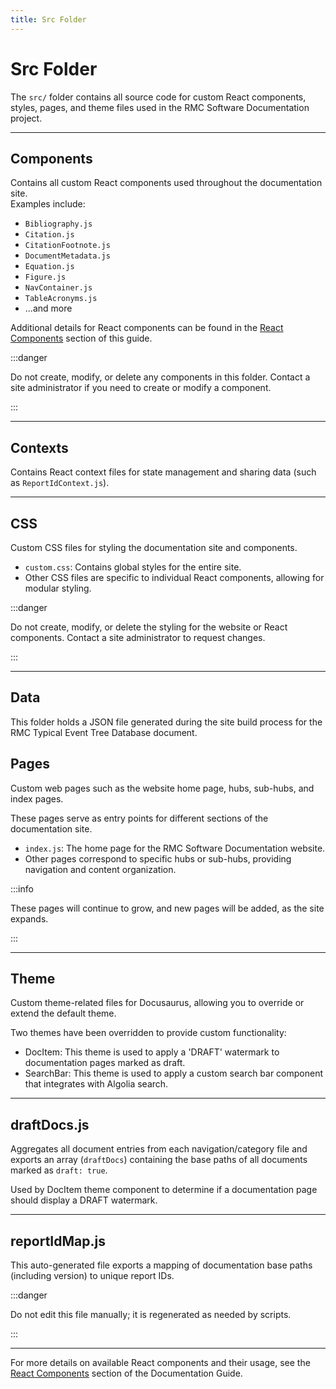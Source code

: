 ```yaml
---
title: Src Folder
---
```


# Src Folder

The `src/` folder contains all source code for custom React components, styles, pages, and theme files used in the RMC Software Documentation project.

---

## Components

Contains all custom React components used throughout the documentation site.  
Examples include:

- `Bibliography.js`
- `Citation.js`
- `CitationFootnote.js`
- `DocumentMetadata.js`
- `Equation.js`
- `Figure.js`
- `NavContainer.js`
- `TableAcronyms.js`
- ...and more

Additional details for React components can be found in the [React Components](./11-react-components.mdx) section of this guide.

:::danger

Do not create, modify, or delete any components in this folder. Contact a site administrator if you need to create or modify a component.

:::

---

## Contexts

Contains React context files for state management and sharing data (such as `ReportIdContext.js`).

---

## CSS

Custom CSS files for styling the documentation site and components.

- `custom.css`: Contains global styles for the entire site.
- Other CSS files are specific to individual React components, allowing for modular styling.

:::danger

Do not create, modify, or delete the styling for the website or React components. Contact a site administrator to request changes.

:::

---

## Data

This folder holds a JSON file generated during the site build process for the RMC Typical Event Tree Database document.

## Pages

Custom web pages such as the website home page, hubs, sub-hubs, and index pages.

These pages serve as entry points for different sections of the documentation site.

- `index.js`: The home page for the RMC Software Documentation website.
- Other pages correspond to specific hubs or sub-hubs, providing navigation and content organization.

:::info

These pages will continue to grow, and new pages will be added, as the site expands.

:::

---

## Theme

Custom theme-related files for Docusaurus, allowing you to override or extend the default theme.

Two themes have been overridden to provide custom functionality:

- DocItem: This theme is used to apply a 'DRAFT' watermark to documentation pages marked as draft.
- SearchBar: This theme is used to apply a custom search bar component that integrates with Algolia search.

---

## draftDocs.js

Aggregates all document entries from each navigation/category file and exports an array (`draftDocs`) containing the base paths of all documents marked as `draft: true`.

Used by DocItem theme component to determine if a documentation page should display a DRAFT watermark.

---

## reportIdMap.js

This auto-generated file exports a mapping of documentation base paths (including version) to unique report IDs.

:::danger

Do not edit this file manually; it is regenerated as needed by scripts.

:::

---

For more details on available React components and their usage, see the [React Components](./11-react-components.mdx) section of the Documentation Guide.
